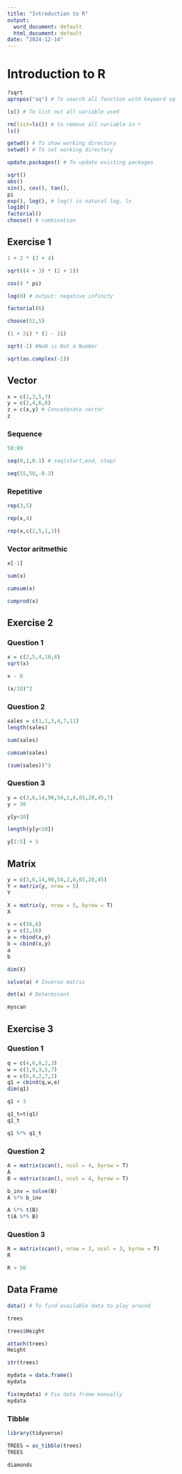 ```yaml
---
title: "Introduction to R"
output:
  word_document: default
  html_document: default
date: "2024-12-14"
---
```


# Introduction to R

```r
?sqrt
apropos("sq") # To search all function with keyword sq
```

```r
ls() # To list out all variable used
```

```r
rm(list=ls()) # to remove all variable in r
ls()
```

```r
getwd() # To show working directory
setwd() # To set working directory
```

```r
update.packages() # To update existing packages
```

```r
sqrt()
abs()
sin(), cos(), tan(),
pi
exp(), log(), # log() is natural log, ln
log10()
factorial()
choose() # combination
```

## Exercise 1

```r
1 + 2 * (3 + 4)
```

```r
sqrt((4 + 3) * (2 + 1))
```

```r
cos(4 * pi)
```

```r
log(0) # output: negative infinity
```

```r
factorial(6)
```

```r
choose(52,5)
```

```r
(1 + 2i) * (1 - 2i)
```

```r
sqrt(-1) #NaN is Not a Number
```

```r
sqrt(as.complex(-1))
```

## Vector

```r
x = c(1,3,5,7)
y = c(2,4,6,8)
z = c(x,y) # Concatenate vector
z
```

### Sequence

```r
50:89
```

```r
seq(0,1,0.1) # seq(start,end, step)
```

```r
seq(55,50,-0.3)
```

### Repetitive

```r
rep(3,5)
```

```r
rep(x,4)
```

```r
rep(x,c(2,5,1,3))
```

### Vector aritmethic

```r
x[-1]
```

```r
sum(x)
```

```r
cumsum(x)
```

```r
cumprod(x)
```

## Exercise 2

### Question 1

```r
x = c(2,5,4,10,8)
sqrt(x)
```

```r
x - 6 
```

```r
(x/10)^2
```

### Question 2

```r
sales = c(1,1,3,4,7,11)
length(sales)
```

```r
sum(sales)
```

```r
cumsum(sales)
```

```r
(sum(sales))^3
```

### Question 3

```r
y = c(3,6,14,90,54,2,8,65,28,45,7)
y > 30
```

```r
y[y<10]
```

```r
length(y[y<10])
```

```r
y[1:5] + 5
```

## Matrix

```r
y = c(3,6,14,90,54,2,8,65,28,45)
Y = matrix(y, nrow = 5)
Y
```

```r
X = matrix(y, nrow = 5, byrow = T)
X
```

```r
x = c(56,8)
y = c(2,16)
a = rbind(x,y)
b = cbind(x,y)
a
b
```

```r
dim(X)
```

```r
solve(a) # Inverse matrix
```

```r
det(a) # Determinant
```

```r
myscan
```

## Exercise 3

### Question 1

```r
q = c(4,6,8,2,3)
w = c(1,9,3,5,7)
e = c(6,4,2,7,1)
q1 = cbind(q,w,e)
dim(q1)
```

```r
q1 + 3
```

```r
q1_t=t(q1)
q1_t
```

```r
q1 %*% q1_t
```

### Question 2

```r
A = matrix(scan(), ncol = 4, byrow = T)
A
B = matrix(scan(), ncol = 4, byrow = T)
```

```r
b_inv = solve(B)
A %*% b_inv
```

```r
A %*% t(B)
t(A %*% B)
```

### Question 3

```r
R = matrix(scan(), nrow = 3, ncol = 3, byrow = T)
R
```

```r
R < 50
```

## Data Frame

```r
data() # To find available data to play around
```

```r
trees
```

```r
trees$Height
```

```r
attach(trees)
Height
```

```r
str(trees)
```

```r
mydata = data.frame()
mydata
```

```r
fix(mydata) # Fix data frame manually
mydata
```

### Tibble

```r
library(tidyverse)
```

```r
TREES = as_tibble(trees)
TREES
```

```r
diamonds
```

```r

```
